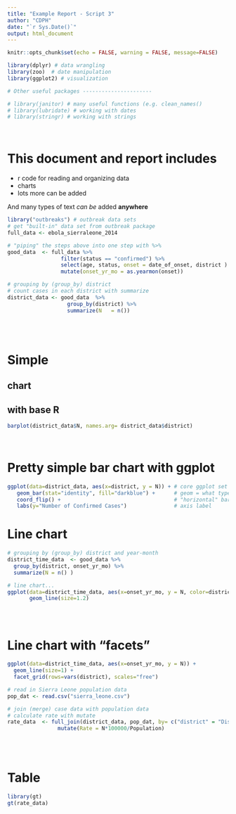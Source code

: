 ```yaml
---
title: "Example Report - Script 3"
author: "CDPH"
date: "`r Sys.Date()`"
output: html_document
---
```


```r
knitr::opts_chunk$set(echo = FALSE, warning = FALSE, message=FALSE)

library(dplyr) # data wrangling
library(zoo)  # date manipulation
library(ggplot2) # visualization

# Other useful packages ----------------------

# library(janitor) # many useful functions (e.g. clean_names()
# library(lubridate) # working with dates
# library(stringr) # working with strings

```

<br>

# This document and report includes

- r code for reading and organizing data
- charts
- lots more can be added


And many types of text *can be* added **anywhere**


```r

library("outbreaks") # outbreak data sets
# get "built-in" data set from outbreak package
full_data <- ebola_sierraleone_2014  

# "piping" the steps above into one step with %>%
good_data  <- full_data %>% 
                 filter(status == "confirmed") %>%
                 select(age, status, onset = date_of_onset, district ) %>%
                 mutate(onset_yr_mo = as.yearmon(onset))  

# grouping by (group_by) district 
# count cases in each district with summarize
district_data <- good_data  %>% 
                   group_by(district) %>%
                   summarize(N   = n())


```

<br><br>

# Simple

## chart

## with base R

```r
barplot(district_data$N, names.arg= district_data$district)
```

<br>

# Pretty simple bar chart with ggplot

```r

ggplot(data=district_data, aes(x=district, y = N)) + # core ggplot set up
   geom_bar(stat="identity", fill="darkblue") +      # geom = what type of plot
   coord_flip() +                                    # "horizontal" bar chart
   labs(y="Number of Confirmed Cases")               # axis label

```


# Line chart

```r
# grouping by (group_by) district and year-month 
district_time_data  <- good_data %>% 
  group_by(district, onset_yr_mo) %>%
  summarize(N = n() )

# line chart...
ggplot(data=district_time_data, aes(x=onset_yr_mo, y = N, color=district )) + 
       geom_line(size=1.2)





```


# Line chart with "facets"

```r
ggplot(data=district_time_data, aes(x=onset_yr_mo, y = N)) + 
  geom_line(size=1) +
  facet_grid(rows=vars(district), scales="free")
```



```r
# read in Sierra Leone population data
pop_dat <- read.csv("sierra_leone.csv")

# join (merge) case data with population data 
# calculate rate with mutate
rate_data  <- full_join(district_data, pop_dat, by= c("district" = "District")) %>%
                mutate(Rate = N*100000/Population)

```

<br><br>

# Table



```r
library(gt)
gt(rate_data)
```




